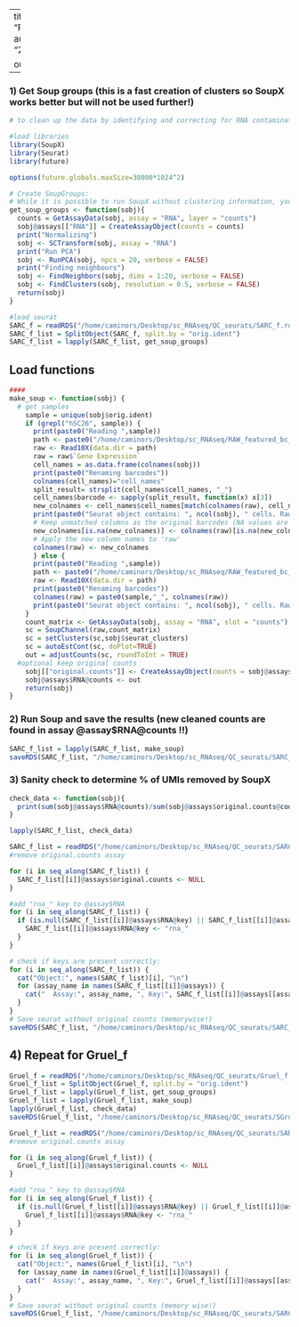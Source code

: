 --
title: "Removal_ambient_RNA_SoupX"
author: "Camino RSM"
date: "2024-11-20"

output: html_notebook
---

### 1) Get Soup groups (this is a fast creation of clusters so SoupX works better but will not be used further!)
```r

# to clean up the data by identifying and correcting for RNA contamination. These methods typically rely on distinguishing the actual cell expression profiles from background noise (ambient RNA) that may arise from dead cells, empty droplets, or cross-contamination.

#load libraries
library(SoupX)
library(Seurat)
library(future)

options(future.globals.maxSize=30000*1024^2)

# Create SoupGroups:
# While it is possible to run SoupX without clustering information, you will get far better results if some basic clustering is provided. Therefore, it is strongly recommended that you provide some clustering information to SoupX
get_soup_groups <- function(sobj){
  counts = GetAssayData(sobj, assay = "RNA", layer = "counts")
  sobj@assays[["RNA"]] = CreateAssayObject(counts = counts)
  print("Normalizing")
  sobj <- SCTransform(sobj, assay = "RNA")
  print("Run PCA")
  sobj <- RunPCA(sobj, npcs = 20, verbose = FALSE)
  print("Finding neighbours")
  sobj <- FindNeighbors(sobj, dims = 1:20, verbose = FALSE)
  sobj <- FindClusters(sobj, resolution = 0.5, verbose = FALSE)
  return(sobj)
}

#load seurat
SARC_f = readRDS("/home/caminors/Desktop/sc_RNAseq/QC_seurats/SARC_f.rds")
SARC_f_list = SplitObject(SARC_f, split.by = "orig.ident")
SARC_f_list = lapply(SARC_f_list, get_soup_groups)

```

## Load functions
```r
####
make_soup <- function(sobj) {
  # get samples
    sample = unique(sobj$orig.ident)
    if (grepl("hSC26", sample)) {
      print(paste0("Reading ",sample))
      path <- paste0("/home/caminors/Desktop/sc_RNAseq/RAW_featured_bc_matrix/outs_raw/hSC26")
      raw <- Read10X(data.dir = path)
      raw = raw$`Gene Expression`
      cell_names = as.data.frame(colnames(sobj))
      print(paste0("Renaming barcodes"))
      colnames(cell_names)="cell_names"
      split_result= strsplit(cell_names$cell_names, "_")
      cell_names$barcode <- sapply(split_result, function(x) x[3])
      new_colnames <- cell_names$cell_names[match(colnames(raw), cell_names$barcode)]
      print(paste0("Seurat object contains: ", ncol(sobj), " cells. Raw matrix contains: ", ncol(raw), " cells."))
      # Keep unmatched columns as the original barcodes (NA values are replaced by the original barcode names)
      new_colnames[is.na(new_colnames)] <- colnames(raw)[is.na(new_colnames)]
      # Apply the new column names to 'raw'
      colnames(raw) <- new_colnames
      } else {
      print(paste0("Reading ",sample))
      path <- paste0("/home/caminors/Desktop/sc_RNAseq/RAW_featured_bc_matrix/outs_raw/", sample)
      raw <- Read10X(data.dir = path)
      print(paste0("Renaming barcodes"))
      colnames(raw) = paste0(sample,"_", colnames(raw))
      print(paste0("Seurat object contains: ", ncol(sobj), " cells. Raw matrix contains: ", ncol(raw), " cells."))
    }
    count_matrix <- GetAssayData(sobj, assay = "RNA", slot = "counts")
    sc = SoupChannel(raw,count_matrix)
    sc = setClusters(sc,sobj$seurat_clusters)
    sc = autoEstCont(sc, doPlot=TRUE)
    out = adjustCounts(sc, roundToInt = TRUE)
  #optional keep original counts
    sobj[["original.counts"]] <- CreateAssayObject(counts = sobj@assays$RNA@counts)
    sobj@assays$RNA@counts <- out
    return(sobj)
}
```

### 2) Run Soup and save the results (new cleaned counts are found in assay @assay$RNA@counts !!)
```r
SARC_f_list = lapply(SARC_f_list, make_soup)
saveRDS(SARC_f_list, "/home/caminors/Desktop/sc_RNAseq/QC_seurats/SARC_f_list_original_and_SoupX.rds")
```

### 3) Sanity check to determine % of UMIs removed by SoupX
```r
check_data <- function(sobj){
  print(sum(sobj@assays$RNA@counts)/sum(sobj@assays$original.counts@counts))
}

lapply(SARC_f_list, check_data)
```
```r
SARC_f_list = readRDS("/home/caminors/Desktop/sc_RNAseq/QC_seurats/SARC_f_list_original_and_SoupX.rds")
#remove original.counts assay

for (i in seq_along(SARC_f_list)) {
  SARC_f_list[[i]]@assays$original.counts <- NULL
}

#add "rna_" key to @assay$RNA
for (i in seq_along(SARC_f_list)) {
  if (is.null(SARC_f_list[[i]]@assays$RNA@key) || SARC_f_list[[i]]@assays$RNA@key == "") {
    SARC_f_list[[i]]@assays$RNA@key <- "rna_"
  }
}

# check if keys are present correctly:
for (i in seq_along(SARC_f_list)) {
  cat("Object:", names(SARC_f_list)[i], "\n")
  for (assay_name in names(SARC_f_list[[i]]@assays)) {
    cat("  Assay:", assay_name, ", Key:", SARC_f_list[[i]]@assays[[assay_name]]@key, "\n")
  }
}
# Save seurat without original counts (memorywise!)
saveRDS(SARC_f_list, "/home/caminors/Desktop/sc_RNAseq/QC_seurats/SARC_f_list_SoupX.rds")
```

## 4) Repeat for Gruel_f
```r
Gruel_f = readRDS("/home/caminors/Desktop/sc_RNAseq/QC_seurats/Gruel_f.rds")
Gruel_f_list = SplitObject(Gruel_f, split.by = "orig.ident")
Gruel_f_list = lapply(Gruel_f_list, get_soup_groups)
Gruel_f_list = lapply(Gruel_f_list, make_soup)
lapply(Gruel_f_list, check_data)
saveRDS(Gruel_f_list, "/home/caminors/Desktop/sc_RNAseq/QC_seurats/SGruel_f_list_original_and_SoupX.rds")

```

```r
Gruel_f_list = readRDS("/home/caminors/Desktop/sc_RNAseq/QC_seurats/SARC_f_list_original_and_SoupX.rds")
#remove original.counts assay

for (i in seq_along(Gruel_f_list)) {
  Gruel_f_list[[i]]@assays$original.counts <- NULL
}

#add "rna_" key to @assay$RNA
for (i in seq_along(Gruel_f_list)) {
  if (is.null(Gruel_f_list[[i]]@assays$RNA@key) || Gruel_f_list[[i]]@assays$RNA@key == "") {
    Gruel_f_list[[i]]@assays$RNA@key <- "rna_"
  }
}

# check if keys are present correctly:
for (i in seq_along(Gruel_f_list)) {
  cat("Object:", names(Gruel_f_list)[i], "\n")
  for (assay_name in names(Gruel_f_list[[i]]@assays)) {
    cat("  Assay:", assay_name, ", Key:", Gruel_f_list[[i]]@assays[[assay_name]]@key, "\n")
  }
}
# Save seurat without original counts (memory wise!)
saveRDS(Gruel_f_list, "/home/caminors/Desktop/sc_RNAseq/QC_seurats/SARC_f_list_SoupX.rds")
```
